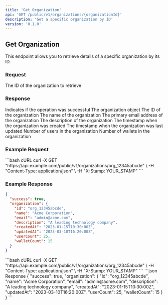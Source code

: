 ```yaml
---
title: 'Get Organization'
api: 'GET /public/v1/organizations/{organizationId}'
description: 'Get a specific organization by ID'
version: '0.1.0'
---
```


## Get Organization

This endpoint allows you to retrieve details of a specific organization by its ID.

### Request

<ParamField path="organizationId" type="string" required>
  The ID of the organization to retrieve
</ParamField>

### Response

<ResponseField name="success" type="boolean">
  Indicates if the operation was successful
</ResponseField>

<ResponseField name="organization" type="object">
  The organization object
</ResponseField>

<ResponseField name="organization.id" type="string">
  The ID of the organization
</ResponseField>

<ResponseField name="organization.name" type="string">
  The name of the organization
</ResponseField>

<ResponseField name="organization.email" type="string">
  The primary email address of the organization
</ResponseField>

<ResponseField name="organization.description" type="string">
  The description of the organization
</ResponseField>

<ResponseField name="organization.createdAt" type="string">
  The timestamp when the organization was created
</ResponseField>

<ResponseField name="organization.updatedAt" type="string">
  The timestamp when the organization was last updated
</ResponseField>

<ResponseField name="organization.userCount" type="number">
  Number of users in the organization
</ResponseField>

<ResponseField name="organization.walletCount" type="number">
  Number of wallets in the organization
</ResponseField>

### Example Request

<CodeGroup>
```bash cURL
curl -X GET "https://api.example.com/public/v1/organizations/org_12345abcde" \
  -H "Content-Type: application/json" \
  -H "X-Stamp: YOUR_STAMP"
```
</CodeGroup>

### Example Response

```json
{
  "success": true,
  "organization": {
    "id": "org_12345abcde",
    "name": "Acme Corporation",
    "email": "admin@acme.com",
    "description": "A leading technology company",
    "createdAt": "2023-01-15T10:30:00Z",
    "updatedAt": "2023-03-10T16:20:00Z",
    "userCount": 25,
    "walletCount": 15
  }
}
```

<RequestExample>
```bash cURL
curl -X GET "https://api.example.com/public/v1/organizations/org_12345abcde" \
  -H "Content-Type: application/json" \
  -H "X-Stamp: YOUR_STAMP"
```
</RequestExample>

<ResponseExample>
```json Response
{
  "success": true,
  "organization": {
    "id": "org_12345abcde",
    "name": "Acme Corporation",
    "email": "admin@acme.com",
    "description": "A leading technology company",
    "createdAt": "2023-01-15T10:30:00Z",
    "updatedAt": "2023-03-10T16:20:00Z",
    "userCount": 25,
    "walletCount": 15
  }
}
```
</ResponseExample>
